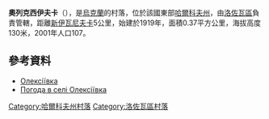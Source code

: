 {{coord|48|52|10|N|36|7|28|E|scale:100000_region:UA|display=title}}

'''奧列克西伊夫卡'''（{{lang-uk|Олексіївка}}），是[[烏克蘭|烏克蘭]]的村落，位於該國東部[[哈爾科夫州|哈爾科夫州]]，由[[洛佐瓦區|洛佐瓦區]]負責管轄，距離[[新伊瓦尼夫卡_(洛佐瓦區)|新伊瓦尼夫卡]]5公里，始建於1919年，面積0.37平方公里，海拔高度130米，2001年人口107。

==參考資料==
* [http://w1.c1.rada.gov.ua/pls/z7502/A005?rdat1=09.01.2009&rf7571=33686 Олексіївка]{{dead link|date=2017年12月 |bot=InternetArchiveBot|fix-attempted=yes}}
* [http://weather.in.ua/ua/har'kovskaja/18826 Погода в селі Олексіївка]{{Wayback|url=http://weather.in.ua/ua/har%27kovskaja/18826 |date=20160323021021 }}
{{Kharkiv-geo-stub}}
{{DEFAULTSORT:Олексіївка}}
[[Category:哈爾科夫州村落|Category:哈爾科夫州村落]]
[[Category:洛佐瓦區村落|Category:洛佐瓦區村落]]